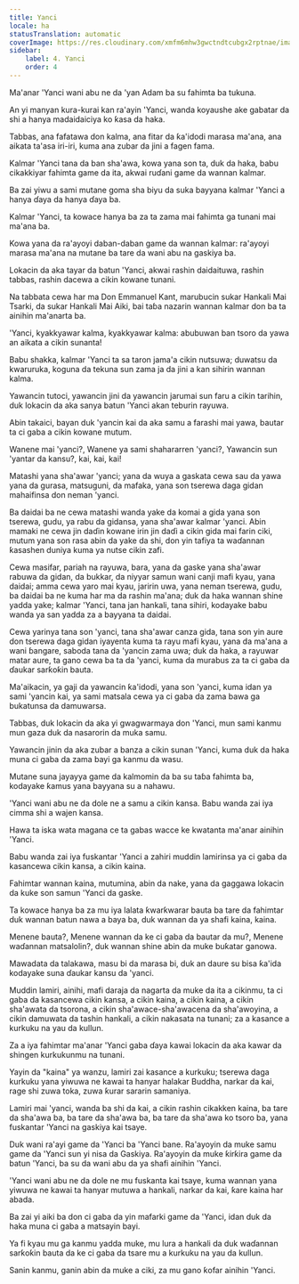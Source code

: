 ```yaml
---
title: Yanci
locale: ha
statusTranslation: automatic
coverImage: https://res.cloudinary.com/xmfm6mhw3gwctndtcubgx2rptnae/image/upload/v1741354419/small_cover_la_gran_rebelion_28716e29d2.webp
sidebar:
    label: 4. Yanci
    order: 4
---
```

Ma'anar 'Yanci wani abu ne da 'yan Adam ba su fahimta ba tukuna.

An yi manyan kura-kurai kan ra'ayin 'Yanci, wanda koyaushe ake gabatar da shi a hanya madaidaiciya ko ƙasa da haka.

Tabbas, ana fafatawa don kalma, ana fitar da ƙa'idodi marasa ma'ana, ana aikata ta'asa iri-iri, kuma ana zubar da jini a fagen fama.

Kalmar 'Yanci tana da ban sha'awa, kowa yana son ta, duk da haka, babu cikakkiyar fahimta game da ita, akwai ruɗani game da wannan kalmar.

Ba zai yiwu a sami mutane goma sha biyu da suka bayyana kalmar 'Yanci a hanya ɗaya da hanya ɗaya ba.

Kalmar 'Yanci, ta kowace hanya ba za ta zama mai fahimta ga tunani mai ma'ana ba.

Kowa yana da ra'ayoyi daban-daban game da wannan kalmar: ra'ayoyi marasa ma'ana na mutane ba tare da wani abu na gaskiya ba.

Lokacin da aka tayar da batun 'Yanci, akwai rashin daidaituwa, rashin tabbas, rashin dacewa a cikin kowane tunani.

Na tabbata cewa har ma Don Emmanuel Kant, marubucin sukar Hankali Mai Tsarki, da sukar Hankali Mai Aiki, bai taɓa nazarin wannan kalmar don ba ta ainihin ma'anarta ba.

'Yanci, kyakkyawar kalma, kyakkyawar kalma: abubuwan ban tsoro da yawa an aikata a cikin sunanta!

Babu shakka, kalmar 'Yanci ta sa taron jama'a cikin nutsuwa; duwatsu da kwaruruka, koguna da tekuna sun zama ja da jini a kan sihirin wannan kalma.

Yawancin tutoci, yawancin jini da yawancin jarumai sun faru a cikin tarihin, duk lokacin da aka sanya batun 'Yanci akan teburin rayuwa.

Abin takaici, bayan duk 'yancin kai da aka samu a farashi mai yawa, bautar ta ci gaba a cikin kowane mutum.

Wanene mai 'yanci?, Wanene ya sami shahararren 'yanci?, Yawancin sun 'yantar da kansu?, kai, kai, kai!

Matashi yana sha'awar 'yanci; yana da wuya a gaskata cewa sau da yawa yana da gurasa, matsuguni, da mafaka, yana son tserewa daga gidan mahaifinsa don neman 'yanci.

Ba daidai ba ne cewa matashi wanda yake da komai a gida yana son tserewa, gudu, ya rabu da gidansa, yana sha'awar kalmar 'yanci. Abin mamaki ne cewa jin daɗin kowane irin jin daɗi a cikin gida mai farin ciki, mutum yana son rasa abin da yake da shi, don yin tafiya ta waɗannan ƙasashen duniya kuma ya nutse cikin zafi.

Cewa masifar, pariah na rayuwa, bara, yana da gaske yana sha'awar rabuwa da gidan, da bukkar, da niyyar samun wani canji mafi kyau, yana daidai; amma cewa yaro mai kyau, jaririn uwa, yana neman tserewa, gudu, ba daidai ba ne kuma har ma da rashin ma'ana; duk da haka wannan shine yadda yake; kalmar 'Yanci, tana jan hankali, tana sihiri, kodayake babu wanda ya san yadda za a bayyana ta daidai.

Cewa yarinya tana son 'yanci, tana sha'awar canza gida, tana son yin aure don tserewa daga gidan iyayenta kuma ta rayu mafi kyau, yana da ma'ana a wani ɓangare, saboda tana da 'yancin zama uwa; duk da haka, a rayuwar matar aure, ta gano cewa ba ta da 'yanci, kuma da murabus za ta ci gaba da ɗaukar sarƙoƙin bauta.

Ma'aikacin, ya gaji da yawancin ƙa'idodi, yana son 'yanci, kuma idan ya sami 'yancin kai, ya sami matsala cewa ya ci gaba da zama bawa ga bukatunsa da damuwarsa.

Tabbas, duk lokacin da aka yi gwagwarmaya don 'Yanci, mun sami kanmu mun gaza duk da nasarorin da muka samu.

Yawancin jinin da aka zubar a banza a cikin sunan 'Yanci, kuma duk da haka muna ci gaba da zama bayi ga kanmu da wasu.

Mutane suna jayayya game da kalmomin da ba su taɓa fahimta ba, kodayake ƙamus yana bayyana su a nahawu.

'Yanci wani abu ne da dole ne a samu a cikin kansa. Babu wanda zai iya cimma shi a wajen kansa.

Hawa ta iska wata magana ce ta gabas wacce ke kwatanta ma'anar ainihin 'Yanci.

Babu wanda zai iya fuskantar 'Yanci a zahiri muddin lamirinsa ya ci gaba da kasancewa cikin kansa, a cikin kaina.

Fahimtar wannan kaina, mutumina, abin da nake, yana da gaggawa lokacin da kuke son samun 'Yanci da gaske.

Ta kowace hanya ba za mu iya lalata ƙwarƙwarar bauta ba tare da fahimtar duk wannan batun nawa a baya ba, duk wannan da ya shafi kaina, kaina.

Menene bauta?, Menene wannan da ke ci gaba da bautar da mu?, Menene waɗannan matsalolin?, duk wannan shine abin da muke buƙatar ganowa.

Mawadata da talakawa, masu bi da marasa bi, duk an daure su bisa ƙa'ida kodayake suna ɗaukar kansu da 'yanci.

Muddin lamiri, ainihi, mafi daraja da nagarta da muke da ita a cikinmu, ta ci gaba da kasancewa cikin kansa, a cikin kaina, a cikin kaina, a cikin sha'awata da tsorona, a cikin sha'awace-sha'awacena da sha'awoyina, a cikin damuwata da tashin hankali, a cikin nakasata na tunani; za a kasance a kurkuku na yau da kullun.

Za a iya fahimtar ma'anar 'Yanci gaba ɗaya kawai lokacin da aka kawar da shingen kurkukunmu na tunani.

Yayin da "kaina" ya wanzu, lamiri zai kasance a kurkuku; tserewa daga kurkuku yana yiwuwa ne kawai ta hanyar halakar Buddha, narkar da kai, rage shi zuwa toka, zuwa ƙurar sararin samaniya.

Lamiri mai 'yanci, wanda ba shi da kai, a cikin rashin cikakken kaina, ba tare da sha'awa ba, ba tare da sha'awa ba, ba tare da sha'awa ko tsoro ba, yana fuskantar 'Yanci na gaskiya kai tsaye.

Duk wani ra'ayi game da 'Yanci ba 'Yanci bane. Ra'ayoyin da muke samu game da 'Yanci sun yi nisa da Gaskiya. Ra'ayoyin da muke ƙirƙira game da batun 'Yanci, ba su da wani abu da ya shafi ainihin 'Yanci.

'Yanci wani abu ne da dole ne mu fuskanta kai tsaye, kuma wannan yana yiwuwa ne kawai ta hanyar mutuwa a hankali, narkar da kai, ƙare kaina har abada.

Ba zai yi aiki ba don ci gaba da yin mafarki game da 'Yanci, idan duk da haka muna ci gaba a matsayin bayi.

Ya fi kyau mu ga kanmu yadda muke, mu lura a hankali da duk waɗannan sarƙoƙin bauta da ke ci gaba da tsare mu a kurkuku na yau da kullun.

Sanin kanmu, ganin abin da muke a ciki, za mu gano ƙofar ainihin 'Yanci.

